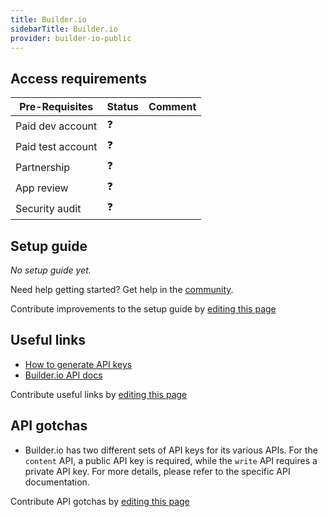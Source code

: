 ```yaml
---
title: Builder.io
sidebarTitle: Builder.io
provider: builder-io-public
---
```




<Overview />
<PreBuiltTooling provider={providers[pageMetadata.provider]} />
<PreBuiltUseCases />

## Access requirements
| Pre-Requisites | Status | Comment|
| - | - | - |
| Paid dev account | ❓ |  |
| Paid test account | ❓ |  |
| Partnership | ❓ | |
| App review | ❓ |  |
| Security audit | ❓ | |


## Setup guide

_No setup guide yet._

<Tip>Need help getting started? Get help in the [community](https://nango.dev/slack).</Tip>

<Note>Contribute improvements to the setup guide by [editing this page](https://github.com/nangohq/nango/tree/master/docs-v2/integrations/all/builder-io.mdx)</Note>


## Useful links

-   [How to generate API keys](https://www.builder.io/c/docs/using-your-api-key#finding-your-public-api-key)
-   [Builder.io API docs](https://www.builder.io/c/docs/api-intro)

<Note>Contribute useful links by [editing this page](https://github.com/nangohq/nango/tree/master/docs-v2/integrations/all/builder-io.mdx)</Note>

## API gotchas

- Builder.io has two different sets of API keys for its various APIs. For the `content` API, a public API key is required, while the `write` API requires a private API key. For more details, please refer to the specific API documentation.

<Note>Contribute API gotchas by [editing this page](https://github.com/nangohq/nango/tree/master/docs-v2/integrations/all/builder-io.mdx)</Note>
